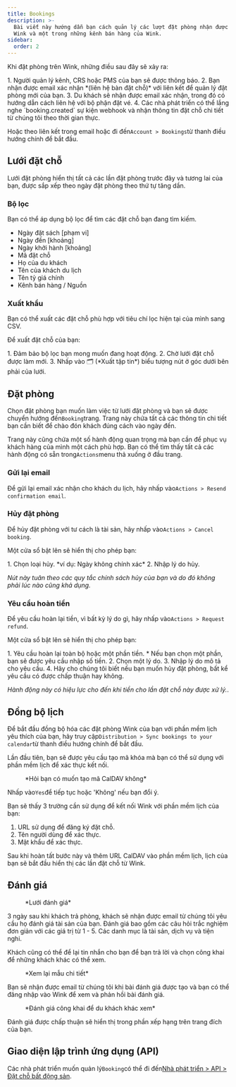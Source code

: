 ```yaml
---
title: Bookings
description: >-
  Bài viết này hướng dẫn bạn cách quản lý các lượt đặt phòng nhận được thông qua
  Wink và một trong những kênh bán hàng của Wink.
sidebar:
  order: 2
---
```


Khi đặt phòng trên Wink, những điều sau đây sẽ xảy ra:

<Steps>
  1. Người quản lý kênh, CRS hoặc PMS của bạn sẽ được thông báo.
  2. Bạn nhận được email xác nhận *(liên hệ bàn đặt chỗ)* với liên kết để quản lý đặt phòng mới của bạn.
  3. Du khách sẽ nhận được email xác nhận, trong đó có hướng dẫn cách liên hệ với bộ phận đặt vé.
  4. Các nhà phát triển có thể lắng nghe `booking.created` sự kiện webhook và nhận thông tin đặt chỗ chi tiết từ chúng tôi theo thời gian thực.
</Steps>


Hoặc theo liên kết trong email hoặc đi đến`Account > Bookings`từ thanh điều hướng chính để bắt đầu.

## Lưới đặt chỗ

Lưới đặt phòng hiển thị tất cả các lần đặt phòng trước đây và tương lai của bạn, được sắp xếp theo ngày đặt phòng theo thứ tự tăng dần.

### Bộ lọc

Bạn có thể áp dụng bộ lọc để tìm các đặt chỗ bạn đang tìm kiếm.

* Ngày đặt sách \[phạm vi]
* Ngày đến \[khoảng]
* Ngày khởi hành \[khoảng]
* Mã đặt chỗ
* Họ của du khách
* Tên của khách du lịch
* Tên tỷ giá chính
* Kênh bán hàng / Nguồn

### Xuất khẩu

Bạn có thể xuất các đặt chỗ phù hợp với tiêu chí lọc hiện tại của mình sang CSV.

Để xuất đặt chỗ của bạn:

<Steps>
  1. Đảm bảo bộ lọc bạn mong muốn đang hoạt động.
  2. Chờ lưới đặt chỗ được làm mới.
  3. Nhấp vào 🗂️ (*Xuất tập tin*) biểu tượng nút ở góc dưới bên phải của lưới.
</Steps>


## Đặt phòng

Chọn đặt phòng bạn muốn làm việc từ lưới đặt phòng và bạn sẽ được chuyển hướng đến`Booking`trang.
Trang này chứa tất cả các thông tin chi tiết bạn cần biết để chào đón khách đúng cách vào ngày đến.

Trang này cũng chứa một số hành động quan trọng mà bạn cần để phục vụ khách hàng của mình một cách phù hợp. Bạn có thể tìm thấy tất cả các hành động có sẵn trong`Actions`menu thả xuống ở đầu trang.

### Gửi lại email

Để gửi lại email xác nhận cho khách du lịch, hãy nhấp vào`Actions > Resend confirmation email`.

### Hủy đặt phòng

Để hủy đặt phòng với tư cách là tài sản, hãy nhấp vào`Actions > Cancel booking`.

Một cửa sổ bật lên sẽ hiển thị cho phép bạn:

<Steps>
  1. Chọn loại hủy. *ví dụ: Ngày không chính xác*
  2. Nhập lý do hủy.
</Steps>


*Nút này tuân theo các quy tắc chính sách hủy của bạn và do đó không phải lúc nào cũng khả dụng.*

### Yêu cầu hoàn tiền

Để yêu cầu hoàn lại tiền, vì bất kỳ lý do gì, hãy nhấp vào`Actions > Request refund`.

Một cửa sổ bật lên sẽ hiển thị cho phép bạn:

<Steps>
  1. Yêu cầu hoàn lại toàn bộ hoặc một phần tiền.
     * Nếu bạn chọn một phần, bạn sẽ được yêu cầu nhập số tiền.
  2. Chọn một lý do.
  3. Nhập lý do mô tả cho yêu cầu.
  4. Hãy cho chúng tôi biết nếu bạn muốn hủy đặt phòng, bất kể yêu cầu có được chấp thuận hay không.
</Steps>


*Hành động này có hiệu lực cho đến khi tiền cho lần đặt chỗ này được xử lý.*.

## Đồng bộ lịch

Để bắt đầu đồng bộ hóa các đặt phòng Wink của bạn với phần mềm lịch yêu thích của bạn, hãy truy cập`Distribution > Sync bookings to your calendar`từ thanh điều hướng chính để bắt đầu.

Lần đầu tiên, bạn sẽ được yêu cầu tạo mã khóa mà bạn có thể sử dụng với phần mềm lịch để xác thực kết nối.

<figure>
  <CloudinaryImage width="350" height="188" resize="scale" quality="best" alt="Tạo mật mã" src="academy/caldav-pass-code" errorImage="noimage_opaque_nyrtl0.png" />

  <figcaption>*Hỏi bạn có muốn tạo mã CalDAV không*</figcaption>
</figure>


Nhấp vào`Yes`để tiếp tục hoặc 'Không' nếu bạn đổi ý.

Bạn sẽ thấy 3 trường cần sử dụng để kết nối Wink với phần mềm lịch của bạn:

1. URL sử dụng để đăng ký đặt chỗ.
2. Tên người dùng để xác thực.
3. Mật khẩu để xác thực.

Sau khi hoàn tất bước này và thêm URL CalDAV vào phần mềm lịch, lịch của bạn sẽ bắt đầu hiển thị các lần đặt chỗ từ Wink.

## Đánh giá

<figure>
  <CloudinaryImage width="700" height="151" resize="scale" quality="best" alt="Lưới đánh giá" src="academy/reviews" errorImage="noimage_opaque_nyrtl0.png" />

  <figcaption>*Lưới đánh giá*</figcaption>
</figure>


3 ngày sau khi khách trả phòng, khách sẽ nhận được email từ chúng tôi yêu cầu họ đánh giá tài sản của bạn.
Đánh giá bao gồm các câu hỏi trắc nghiệm đơn giản với các giá trị từ 1 - 5. Các danh mục là tài sản, dịch vụ và tiện nghi.

Khách cũng có thể để lại tin nhắn cho bạn để bạn trả lời và chọn công khai để những khách khác có thể xem.

<figure>
  <CloudinaryImage width="700" height="421" resize="scale" quality="best" alt="Phê duyệt đánh giá" src="academy/review-details" errorImage="noimage_opaque_nyrtl0.png" />

  <figcaption>*Xem lại mẫu chi tiết*</figcaption>
</figure>


Bạn sẽ nhận được email từ chúng tôi khi bài đánh giá được tạo và bạn có thể đăng nhập vào Wink để xem và phản hồi bài đánh giá.

<figure>
  <CloudinaryImage width="350" height="355" resize="scale" quality="best" alt="Đánh giá công khai" src="academy/public-review" errorImage="noimage_opaque_nyrtl0.png" />

  <figcaption>*Đánh giá công khai để du khách khác xem*</figcaption>
</figure>


Đánh giá được chấp thuận sẽ hiển thị trong phần xếp hạng trên trang đích của bạn.

## Giao diện lập trình ứng dụng (API)

Các nhà phát triển muốn quản lý`Booking`có thể đi đến[Nhà phát triển > API > Đặt chỗ bất động sản](/developers/apis/#property-booking-api).

